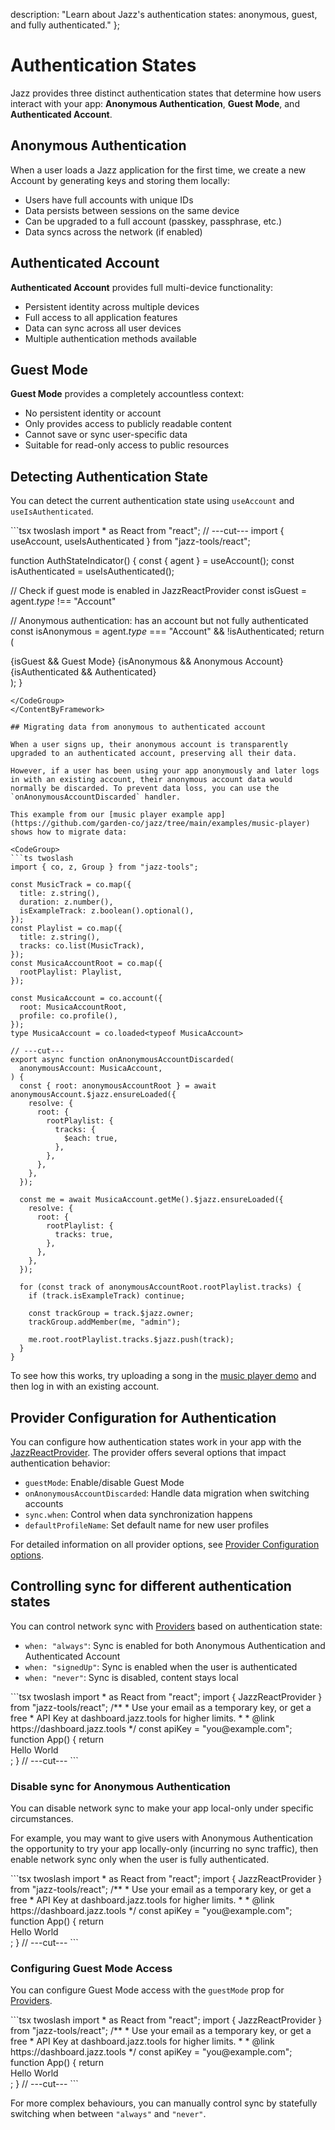   description: "Learn about Jazz's authentication states: anonymous, guest, and fully authenticated."
};


# Authentication States

Jazz provides three distinct authentication states that determine how users interact with your app: **Anonymous Authentication**, **Guest Mode**, and **Authenticated Account**.

## Anonymous Authentication

When a user loads a Jazz application for the first time, we create a new Account by generating keys and storing them locally:

- Users have full accounts with unique IDs
- Data persists between sessions on the same device
- Can be upgraded to a full account (passkey, passphrase, etc.)
- Data syncs across the network (if enabled)

## Authenticated Account

**Authenticated Account** provides full multi-device functionality:

- Persistent identity across multiple devices
- Full access to all application features
- Data can sync across all user devices
- Multiple authentication methods available

## Guest Mode

**Guest Mode** provides a completely accountless context:

- No persistent identity or account
- Only provides access to publicly readable content
- Cannot save or sync user-specific data
- Suitable for read-only access to public resources

## Detecting Authentication State

You can detect the current authentication state using `useAccount` and `useIsAuthenticated`.

<ContentByFramework framework="react">
<CodeGroup>
```tsx twoslash
import * as React from "react";
// ---cut---
import { useAccount, useIsAuthenticated } from "jazz-tools/react";

function AuthStateIndicator() {
  const { agent } = useAccount();
  const isAuthenticated = useIsAuthenticated();

  // Check if guest mode is enabled in JazzReactProvider
  const isGuest = agent.$type$ !== "Account"

  // Anonymous authentication: has an account but not fully authenticated
  const isAnonymous = agent.$type$ === "Account" && !isAuthenticated;
  return (
    <div>
      {isGuest && <span>Guest Mode</span>}
      {isAnonymous && <span>Anonymous Account</span>}
      {isAuthenticated && <span>Authenticated</span>}
    </div>
  );
}
```
</CodeGroup>
</ContentByFramework>

## Migrating data from anonymous to authenticated account

When a user signs up, their anonymous account is transparently upgraded to an authenticated account, preserving all their data.

However, if a user has been using your app anonymously and later logs in with an existing account, their anonymous account data would normally be discarded. To prevent data loss, you can use the `onAnonymousAccountDiscarded` handler.

This example from our [music player example app](https://github.com/garden-co/jazz/tree/main/examples/music-player) shows how to migrate data:

<CodeGroup>
```ts twoslash
import { co, z, Group } from "jazz-tools";

const MusicTrack = co.map({
  title: z.string(),
  duration: z.number(),
  isExampleTrack: z.boolean().optional(),
});
const Playlist = co.map({
  title: z.string(),
  tracks: co.list(MusicTrack),
});
const MusicaAccountRoot = co.map({
  rootPlaylist: Playlist,
});

const MusicaAccount = co.account({
  root: MusicaAccountRoot,
  profile: co.profile(),
});
type MusicaAccount = co.loaded<typeof MusicaAccount>

// ---cut---
export async function onAnonymousAccountDiscarded(
  anonymousAccount: MusicaAccount,
) {
  const { root: anonymousAccountRoot } = await anonymousAccount.$jazz.ensureLoaded({
    resolve: {
      root: {
        rootPlaylist: {
          tracks: {
            $each: true,
          },
        },
      },
    },
  });

  const me = await MusicaAccount.getMe().$jazz.ensureLoaded({
    resolve: {
      root: {
        rootPlaylist: {
          tracks: true,
        },
      },
    },
  });

  for (const track of anonymousAccountRoot.rootPlaylist.tracks) {
    if (track.isExampleTrack) continue;

    const trackGroup = track.$jazz.owner;
    trackGroup.addMember(me, "admin");

    me.root.rootPlaylist.tracks.$jazz.push(track);
  }
}
```
</CodeGroup>

To see how this works, try uploading a song in the [music player demo](https://music.demo.jazz.tools/) and then log in with an existing account.

## Provider Configuration for Authentication

You can configure how authentication states work in your app with the [JazzReactProvider](/docs/project-setup/providers/). The provider offers several options that impact authentication behavior:

- `guestMode`: Enable/disable Guest Mode
- `onAnonymousAccountDiscarded`: Handle data migration when switching accounts
- `sync.when`: Control when data synchronization happens
- `defaultProfileName`: Set default name for new user profiles

For detailed information on all provider options, see [Provider Configuration options](/docs/project-setup/providers/#additional-options).

## Controlling sync for different authentication states

You can control network sync with [Providers](/docs/project-setup/providers/) based on authentication state:

- `when: "always"`: Sync is enabled for both Anonymous Authentication and Authenticated Account
- `when: "signedUp"`: Sync is enabled when the user is authenticated
- `when: "never"`: Sync is disabled, content stays local

<ContentByFramework framework="react">
<CodeGroup>
```tsx twoslash
import * as React from "react";
import { JazzReactProvider } from "jazz-tools/react";
/**
 * Use your email as a temporary key, or get a free
 * API Key at dashboard.jazz.tools for higher limits.
 * 
 * @link https://dashboard.jazz.tools
*/
const apiKey = "you@example.com";
function App() {
  return <div>Hello World</div>;
}
// ---cut---
<JazzReactProvider
  sync={{
    peer: `wss://cloud.jazz.tools/?key=${apiKey}`,
     // Controls when sync is enabled for
     // both Anonymous Authentication and Authenticated Account
    when: "always", // or "signedUp" or "never"
  }}
>
  <App />
</JazzReactProvider>
```
</CodeGroup>
</ContentByFramework>

### Disable sync for Anonymous Authentication

You can disable network sync to make your app local-only under specific circumstances.

For example, you may want to give users with Anonymous Authentication the opportunity to try your app locally-only (incurring no sync traffic), then enable network sync only when the user is fully authenticated.

<ContentByFramework framework="react">
<CodeGroup>
```tsx twoslash
import * as React from "react";
import { JazzReactProvider } from "jazz-tools/react";
/**
 * Use your email as a temporary key, or get a free
 * API Key at dashboard.jazz.tools for higher limits.
 * 
 * @link https://dashboard.jazz.tools
*/
const apiKey = "you@example.com";
function App() {
  return <div>Hello World</div>;
}
// ---cut---
<JazzReactProvider
  sync={{
    peer: `wss://cloud.jazz.tools/?key=${apiKey}`,
     // This makes the app work in local mode when using Anonymous Authentication
    when: "signedUp",
  }}
>
  <App />
</JazzReactProvider>
```
</CodeGroup>
</ContentByFramework>

### Configuring Guest Mode Access

You can configure Guest Mode access with the `guestMode` prop for [Providers](/docs/project-setup/providers/).

<ContentByFramework framework="react">
<CodeGroup>
```tsx twoslash
import * as React from "react";
import { JazzReactProvider } from "jazz-tools/react";
/**
 * Use your email as a temporary key, or get a free
 * API Key at dashboard.jazz.tools for higher limits.
 * 
 * @link https://dashboard.jazz.tools
*/
const apiKey = "you@example.com";
function App() {
  return <div>Hello World</div>;
}
// ---cut---
<JazzReactProvider
  // Enable Guest Mode for public content
  guestMode={true}
  sync={{
    peer: `wss://cloud.jazz.tools/?key=${apiKey}`,
    // Only sync for authenticated users
    when: "signedUp",
  }}
>
  <App />
</JazzReactProvider>
```
</CodeGroup>
</ContentByFramework>

For more complex behaviours, you can manually control sync by statefully switching when between `"always"` and `"never"`.
